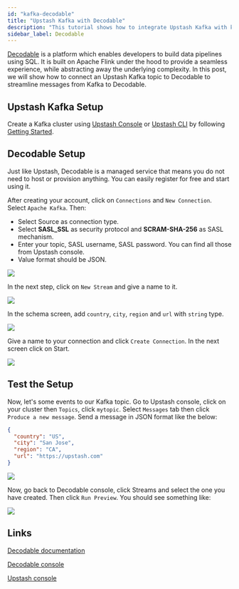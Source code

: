 ```yaml
---
id: "kafka-decodable"
title: "Upstash Kafka with Decodable"
description: "This tutorial shows how to integrate Upstash Kafka with ksqlDB"
sidebar_label: Decodable
---
```


[Decodable](https://www.decodable.co/product?utm_source=upstash) is a platform
which enables developers to build data pipelines using SQL. It is built on
Apache Flink under the hood to provide a seamless experience, while abstracting
away the underlying complexity. In this post, we will show how to connect an
Upstash Kafka topic to Decodable to streamline messages from Kafka to Decodable.

## Upstash Kafka Setup

Create a Kafka cluster using
[Upstash Console](https://console.upstash.com/kafka) or
[Upstash CLI](https://github.com/upstash/cli) by following
[Getting Started](https://docs.upstash.com/kafka).

## Decodable Setup

Just like Upstash, Decodable is a managed service that means you do not need to
host or provision anything. You can easily register for free and start using it.

After creating your account, click on `Connections` and `New Connection`. Select
`Apache Kafka`. Then:

- Select Source as connection type.
- Select **SASL_SSL** as security protocol and **SCRAM-SHA-256** as SASL
  mechanism.
- Enter your topic, SASL username, SASL password. You can find all those from
  Upstash console.
- Value format should be JSON.

<Frame><img src="/img/decodable/dec1.png"/></Frame>

In the next step, click on `New Stream` and give a name to it.

<Frame><img src="/img/decodable/dec2.png"/></Frame>

In the schema screen, add `country`, `city`, `region` and `url` with `string`
type.

<Frame><img src="/img/decodable/dec3.png"/></Frame>

Give a name to your connection and click `Create Connection`. In the next screen
click on Start.

<Frame><img src="/img/decodable/dec4.png"/></Frame>

## Test the Setup

Now, let's some events to our Kafka topic. Go to Upstash console, click on your
cluster then `Topics`, click `mytopic`. Select `Messages` tab then click
`Produce a new message`. Send a message in JSON format like the below:

```json
{
  "country": "US",
  "city": "San Jose",
  "region": "CA",
  "url": "https://upstash.com"
}
```

<Frame><img src="/img/decodable/dec41.png"/></Frame>

Now, go back to Decodable console, click Streams and select the one you have
created. Then click `Run Preview`. You should see something like:

<Frame><img src="/img/decodable/dec5.png"/></Frame>

## Links

[Decodable documentation](https://docs.decodable.co/docs)

[Decodable console](https://app.decodable.co/)

[Upstash console](https://console.upstash.com/kafka)
